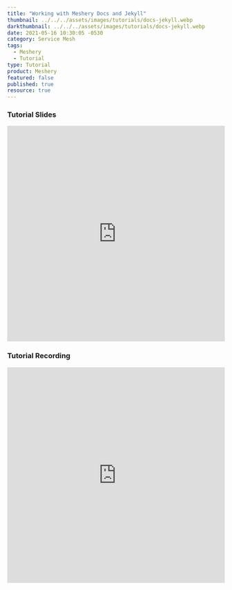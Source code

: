 ```yaml
---
title: "Working with Meshery Docs and Jekyll"
thumbnail: ../../../assets/images/tutorials/docs-jekyll.webp
darkthumbnail: ../../../assets/images/tutorials/docs-jekyll.webp
date: 2021-05-16 10:30:05 -0530
category: Service Mesh
tags:
  - Meshery
  - Tutorial
type: Tutorial
product: Meshery
featured: false
published: true
resource: true
---
```


<ResourcesWrapper> 
      <h3> Tutorial Slides </h3>
        <iframe	 src="https://docs.google.com/presentation/d/1GhJH3YF5mBeYX7I7ItEd-EbUmk1cnn3BdK1X230kwII/embed?start=false&loop=false&delayms=3000" loading="lazy"	
              frameBorder="0" allowFullScreen width="100%" height="500">	
        </iframe>
      <h3> Tutorial Recording </h3>
        <iframe className="iframe" src="https://www.youtube.com/embed/PBq7mIPnPhM" loading="lazy"
              frameBorder="0" allow="accelerometer; autoplay; encrypted-media; gyroscope; picture-in-picture"allowFullScreen width="100%" height="500">
        </iframe>

</ResourcesWrapper>
